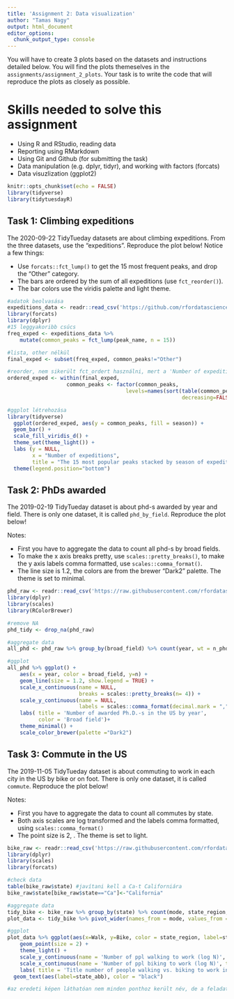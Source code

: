 ```yaml
---
title: 'Assignment 2: Data visualization'
author: "Tamas Nagy"
output: html_document
editor_options: 
  chunk_output_type: console
---
```


You will have to create 3 plots based on the datasets and instructions detailed below. You will find the plots themeselves in the `assignments/assignment_2_plots`. Your task is to write the code that will reproduce the plots as closely as possible.

# Skills needed to solve this assignment

-   Using R and RStudio, reading data
-   Reporting using RMarkdown
-   Using Git and Github (for submitting the task)
-   Data manipulation (e.g. dplyr, tidyr), and working with factors (forcats)
-   Data visuzlization (ggplot2)

```r
knitr::opts_chunk$set(echo = FALSE)
library(tidyverse)
library(tidytuesdayR)
```

## Task 1: Climbing expeditions

The 2020-09-22 TidyTueday datasets are about climbing expeditions. From the three datasets, use the "expeditions". Reproduce the plot below! Notice a few things:

-   Use `forcats::fct_lump()` to get the 15 most frequent peaks, and drop the "Other" category.
-   The bars are ordered by the sum of all expeditions (use `fct_reorder()`).
-   The bar colors use the viridis palette and light theme.

```r
#adatok beolvasása
expeditions_data <- readr::read_csv('https://github.com/rfordatascience/tidytuesday/blob/master/data/2020/2020-09-22/expeditions.csv?raw=true')
library(forcats)
library(dplyr)
#15 leggyakoribb csúcs
freq_exped <- expeditions_data %>%
    mutate(common_peaks = fct_lump(peak_name, n = 15))

#lista, other nélkül
final_exped <- subset(freq_exped, common_peaks!="Other")

#reorder, nem sikerült fct_ordert használni, mert a 'Number of expeditions' változó nem létezik
ordered_exped <- within(final_exped, 
                   common_peaks <- factor(common_peaks, 
                                      levels=names(sort(table(common_peaks), 
                                                        decreasing=FALSE))))

#ggplot létrehozása
library(tidyverse)
  ggplot(ordered_exped, aes(y = common_peaks, fill = season)) + 
  geom_bar() + 
  scale_fill_viridis_d() +
  theme_set(theme_light()) +
  labs (y = NULL,
        x = "Number of expeditions",
        title = "The 15 most popular peaks stacked by season of expedition") +
  theme(legend.position="bottom")
```

## Task 2: PhDs awarded

The 2019-02-19 TidyTueday dataset is about phd-s awarded by year and field. There is only one dataset, it is called `phd_by_field`. Reproduce the plot below!

Notes:

-   First you have to aggregate the data to count all phd-s by broad fields.
-   To make the x axis breaks pretty, use `scales::pretty_breaks()`, to make the y axis labels comma formatted, use `scales::comma_format()`.
-   The line size is 1.2, the colors are from the brewer "Dark2" palette. The theme is set to minimal.

```r
phd_raw <- readr::read_csv('https://raw.githubusercontent.com/rfordatascience/tidytuesday/master/data/2019/2019-02-19/phd_by_field.csv')
library(dplyr)
library(scales)
library(RColorBrewer)

#remove NA
phd_tidy <- drop_na(phd_raw)

#aggregate data
all_phd <- phd_raw %>% group_by(broad_field) %>% count(year, wt = n_phds)

#ggplot
all_phd %>% ggplot() +
    aes(x = year, color = broad_field, y=n) + 
    geom_line(size = 1.2, show.legend = TRUE) +
    scale_x_continuous(name = NULL, 
                       breaks = scales::pretty_breaks(n= 4)) +
    scale_y_continuous(name = NULL,
                       labels = scales::comma_format(decimal.mark = ","))+
    labs( title = 'Number of awarded Ph.D.-s in the US by year',
          color = 'Broad field')+
    theme_minimal() + 
    scale_color_brewer(palette ="Dark2")

```

## Task 3: Commute in the US

The 2019-11-05 TidyTueday dataset is about commuting to work in each city in the US by bike or on foot. There is only one dataset, it is called `commute`. Reproduce the plot below!

Notes:

-   First you have to aggregate the data to count all commutes by state.
-   Both axis scales are log transformed and the labels comma formatted, using `scales::comma_format()`
-   The point size is 2, . The theme is set to light.

```r
bike_raw <- readr::read_csv('https://raw.githubusercontent.com/rfordatascience/tidytuesday/master/data/2019/2019-11-05/commute.csv')
library(dplyr)
library(scales)
library(forcats)

#check data
table(bike_raw$state) #javítani kell a Ca-t Californiára
bike_raw$state[bike_raw$state=="Ca"]<-"California"

#aggregate data
tidy_bike <- bike_raw %>% group_by(state) %>% count(mode, state_region, state_abb, wt = n)
plot_data <- tidy_bike %>% pivot_wider(names_from = mode, values_from = n)

#ggplot
plot_data %>% ggplot(aes(x=Walk, y=Bike, color = state_region, label=state_abb)) + 
    geom_point(size = 2) +
    theme_light() + 
    scale_y_continuous(name = 'Number of ppl walking to work (log N)', trans = "log10", labels = scales::comma_format(decimal.mark = ",")) + 
    scale_x_continuous(name = 'Number of ppl biking to work (log N)', trans = "log10", labels = scales::comma_format(decimal.mark = ",")) +
    labs( title = 'Title number of people walking vs. biking to work in each USA state', color = 'State region') + 
  geom_text(aes(label=state_abb), color = "black")

#az eredeti képen láthatóan nem minden ponthoz került név, de a feladat leírásból nem derült ki, hogy ez mi alapján történt
```
